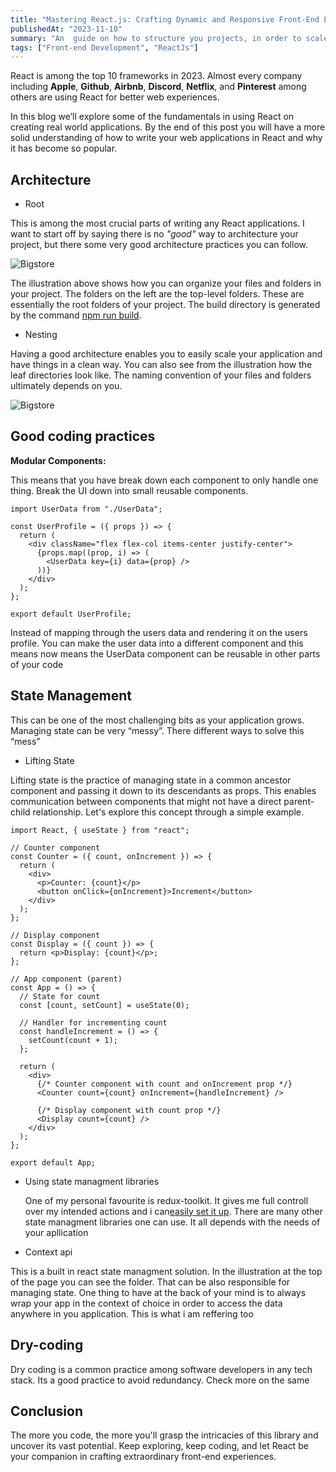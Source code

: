 ```yaml
---
title: "Mastering React.js: Crafting Dynamic and Responsive Front-End Experiences"
publishedAt: "2023-11-10"
summary: "An  guide on how to structure you projects, in order to scale easily"
tags: ["Front-end Development", "ReactJs"]
---
```


React is among the top 10 frameworks in 2023. Almost every company including **Apple**, **Github**, **Airbnb**, **Discord**, **Netflix**, and **Pinterest** among others are using React for better web experiences.

In this blog we’ll explore some of the fundamentals in using React on creating real world applications. By the end of this post you will have a more solid understanding of how to write your web applications in React and why it has become so popular.

## Architecture

- Root

This is among the most crucial parts of writing any React applications. I want to start off by saying there is no _"good"_ way to architecture your project, but there some very good architecture practices you can follow.

<Image
  src="/blog/reactjs/root.png"
  alt="Bigstore"
  width={2580}
  height={1691}
  caption="Essentially this is what you should have by default."
/>

The illustration above shows how you can organize your files and folders in your project. The folders on the left are the top-level folders. These are essentially the root folders of your project. The build directory is generated by the command [npm run build](https://create-react-app.dev/docs/deployment/).

- Nesting

Having a good architecture enables you to easily scale your application and have things in a clean way. You can also see from the illustration how the leaf directories look like. The naming convention of your files and folders ultimately depends on you.

<Image
  src="/blog/reactjs/nesting.png"
  alt="Bigstore"
  width={2580}
  height={1691}
  caption="The blue dot shows what folder/file you are in"
/>

## Good coding practices

**Modular Components:**

This means that you have break down each component to only handle one thing. Break the UI down into small reusable components.

```tsx showLineNumbers
import UserData from "./UserData";

const UserProfile = ({ props }) => {
  return (
    <div className="flex flex-col items-center justify-center">
      {props.map((prop, i) => (
        <UserData key={i} data={prop} />
      ))}
    </div>
  );
};

export default UserProfile;
```

Instead of mapping through the users data and rendering it on the users profile. You can make the user data into a different component and this means now means the UserData component can be reusable in other parts of your code

## State Management

This can be one of the most challenging bits as your application grows. Managing state can be very “messy”. There different ways to solve this “mess”

- Lifting State

Lifting state is the practice of managing state in a common ancestor component and passing it down to its descendants as props. This enables communication between components that might not have a direct parent-child relationship. Let's explore this concept through a simple example.

```tsx showLineNumbers
import React, { useState } from "react";

// Counter component
const Counter = ({ count, onIncrement }) => {
  return (
    <div>
      <p>Counter: {count}</p>
      <button onClick={onIncrement}>Increment</button>
    </div>
  );
};

// Display component
const Display = ({ count }) => {
  return <p>Display: {count}</p>;
};

// App component (parent)
const App = () => {
  // State for count
  const [count, setCount] = useState(0);

  // Handler for incrementing count
  const handleIncrement = () => {
    setCount(count + 1);
  };

  return (
    <div>
      {/* Counter component with count and onIncrement prop */}
      <Counter count={count} onIncrement={handleIncrement} />

      {/* Display component with count prop */}
      <Display count={count} />
    </div>
  );
};

export default App;
```

- Using state managment libraries

  One of my personal favourite is redux-toolkit. It gives me full controll over my intended actions and i can[easily set it up](https://redux-toolkit.js.org/). There are many other state managment libraries one can use. It all depends with the needs of your apllication

- Context api

This is a built in react state managment solution. In the illustration at the top of the page you can see the folder. That can be also responsible for managing state. One thing to have at the back of your mind is to always wrap your app in the context of choice in order to access the data anywhere in you application. This is what i am reffering too

## Dry-coding

Dry coding is a common practice among software developers in any tech stack. Its a good practice to avoid redundancy. Check more on the same

## Conclusion

The more you code, the more you'll grasp the intricacies of this library and uncover its vast potential. Keep exploring, keep coding, and let React be your companion in crafting extraordinary front-end experiences.
